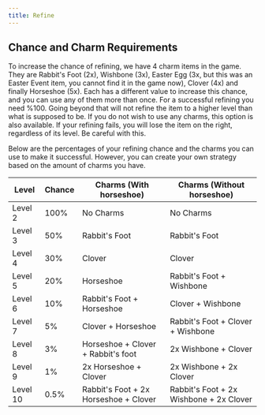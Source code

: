 ```yaml
---
title: Refine
---
```


## Chance and Charm Requirements

To increase the chance of refining, we have 4 charm items in the game. They are Rabbit's Foot (2x), Wishbone (3x), Easter Egg (3x, but this was an Easter Event item, you cannot find it in the game now), Clover (4x) and finally Horseshoe (5x). Each has a different value to increase this chance, and you can use any of them more than once. For a successful refining you need %100. Going beyond that will not refine the item to a higher level than what is supposed to be. If you do not wish to use any charms, this option is also available. If your refining fails, you will lose the item on the right, regardless of its level. Be careful with this.

Below are the percentages of your refining chance and the charms you can use to make it successful. However, you can create your own strategy based on the amount of charms you have.

| Level    | Chance | Charms (With horseshoe) | Charms (Without horseshoe) |
|----------|--------|-------------------------|----------------------------|
| Level 2  | 100%   | No Charms | No Charms |
| Level 3  | 50%    | Rabbit's Foot | Rabbit's Foot |
| Level 4  | 30%    | Clover | Clover |
| Level 5  | 20%    | Horseshoe | Rabbit's Foot + Wishbone |
| Level 6  | 10%    | Rabbit's Foot + Horseshoe | Clover + Wishbone |
| Level 7  | 5%     | Clover + Horseshoe | Rabbit's Foot + Clover + Wishbone |
| Level 8  | 3%     | Horseshoe + Clover + Rabbit's foot | 2x Wishbone + Clover |
| Level 9  | 1%     | 2x Horseshoe + Clover | 2x Wishbone + 2x Clover |
| Level 10 | 0.5%   | Rabbit's Foot + 2x Horseshoe + Clover | Rabbit's Foot + 2x Wishbone + 2x Clover |
